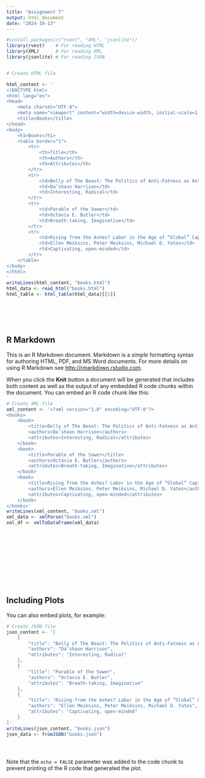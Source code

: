 ---
title: "Assignment 7"
output: html_document
date: "2024-10-13"
---

```{r setup, include=TRUE}
#install.packages(c("rvest", "XML", "jsonlite"))
library(rvest)    # For reading HTML
library(XML)      # For reading XML
library(jsonlite) # For reading JSON


# Create HTML file

html_content <- '
<!DOCTYPE html>
<html lang="en">
<head>
    <meta charset="UTF-8">
    <meta name="viewport" content="width=device-width, initial-scale=1.0">
    <title>Books</title>
</head>
<body>
    <h1>Books</h1>
    <table border="1">
        <tr>
            <th>Title</th>
            <th>Authors</th>
            <th>Attributes</th>
        </tr>
        <tr>
            <td>Belly of The Beast: The Politics of Anti-Fatness as Anti-blackness</td>
            <td>Da’shaun Harrison</td>
            <td>Interesting, Radical</td>
        </tr>
        <tr>
            <td>Parable of the Sower</td>
            <td>Octavia E. Butler</td>
            <td>Breath-taking, Imaginative</td>
        </tr>
        <tr>
            <td>Rising from the Ashes? Labor in the Age of “Global” Capitalism</td>
            <td>Ellen Meiksins, Peter Meiksins, Michael D. Yates</td>
            <td>Captivating, open-minded</td>
        </tr>
    </table>
</body>
</html>
'
writeLines(html_content, "books.html")
html_data <- read_html("books.html")
html_table <- html_table(html_data)[[1]]







```

## R Markdown

This is an R Markdown document. Markdown is a simple formatting syntax for authoring HTML, PDF, and MS Word documents. For more details on using R Markdown see <http://rmarkdown.rstudio.com>.

When you click the **Knit** button a document will be generated that includes both content as well as the output of any embedded R code chunks within the document. You can embed an R code chunk like this:

```{r cars, echo=TRUE}
# Create XML file
xml_content <- '<?xml version="1.0" encoding="UTF-8"?>
<books>
    <book>
        <title>Belly of The Beast: The Politics of Anti-Fatness as Anti-blackness</title>
        <authors>Da’shaun Harrison</authors>
        <attributes>Interesting, Radical</attributes>
    </book>
    <book>
        <title>Parable of the Sower</title>
        <authors>Octavia E. Butler</authors>
        <attributes>Breath-taking, Imaginative</attributes>
    </book>
    <book>
        <title>Rising from the Ashes? Labor in the Age of “Global” Capitalism</title>
        <authors>Ellen Meiksins, Peter Meiksins, Michael D. Yates</authors>
        <attributes>Captivating, open-minded</attributes>
    </book>
</books>'
writeLines(xml_content, "books.xml")
xml_data <- xmlParse("books.xml")
xml_df <- xmlToDataFrame(xml_data)













```

## Including Plots

You can also embed plots, for example:

```{r pressure, echo=TRUE}
# Create JSON file
json_content <- '[
    {
        "title": "Belly of The Beast: The Politics of Anti-Fatness as Anti-blackness",
        "authors": "Da’shaun Harrison",
        "attributes": "Interesting, Radical"
    },
    {
        "title": "Parable of the Sower",
        "authors": "Octavia E. Butler",
        "attributes": "Breath-taking, Imaginative"
    },
    {
        "title": "Rising from the Ashes? Labor in the Age of “Global” Capitalism",
        "authors": "Ellen Meiksins, Peter Meiksins, Michael D. Yates",
        "attributes": "Captivating, open-minded"
    }
]'
writeLines(json_content, "books.json")
json_data <- fromJSON("books.json")





```

Note that the `echo = FALSE` parameter was added to the code chunk to prevent printing of the R code that generated the plot.
